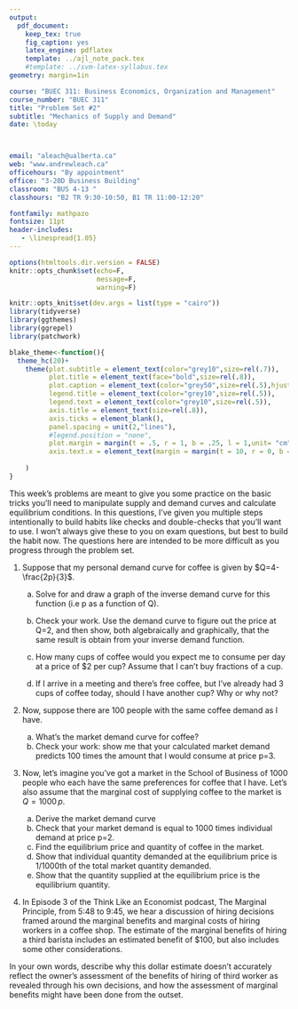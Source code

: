 ```yaml
---
output: 
  pdf_document:
    keep_tex: true
    fig_caption: yes
    latex_engine: pdflatex
    template: ../ajl_note_pack.tex
    #template: ../svm-latex-syllabus.tex
geometry: margin=1in

course: "BUEC 311: Business Economics, Organization and Management"
course_number: "BUEC 311"
title: "Problem Set #2"
subtitle: "Mechanics of Supply and Demand"
date: \today



email: "aleach@ualberta.ca"
web: "www.andrewleach.ca"
officehours: "By appointment"
office: "3-20D Business Building"
classroom: "BUS 4-13 "
classhours: "B2 TR 9:30-10:50, B1 TR 11:00-12:20"

fontfamily: mathpazo
fontsize: 11pt
header-includes:
   - \linespread{1.05}
---
```


```r
options(htmltools.dir.version = FALSE)
knitr::opts_chunk$set(echo=F,
                      message=F,
                      warning=F)

knitr::opts_knit$set(dev.args = list(type = "cairo"))
library(tidyverse)
library(ggthemes)
library(ggrepel)
library(patchwork)

blake_theme<-function(){
  theme_hc(20)+
    theme(plot.subtitle = element_text(color="grey10",size=rel(.7)),
          plot.title = element_text(face="bold",size=rel(.8)),
          plot.caption = element_text(color="grey50",size=rel(.5),hjust=0),
          legend.title = element_text(color="grey10",size=rel(.5)),
          legend.text = element_text(color="grey10",size=rel(.5)),
          axis.title = element_text(size=rel(.8)),
          axis.ticks = element_blank(),
          panel.spacing = unit(2,"lines"),
          #legend.position = "none",
          plot.margin = margin(t = .5, r = 1, b = .25, l = 1,unit= "cm"),
          axis.text.x = element_text(margin = margin(t = 10, r = 0, b = 0, l = 0))
          
    )
}
```
This week's problems are meant to give you some practice on the basic tricks you'll need to manipulate supply and demand curves and calculate equilibrium conditions. In this questions, I've given you multiple steps intentionally to build habits like checks and double-checks that you'll want to use. I won't always give these to you on exam questions, but best to build the habit now. The questions here are intended to be more difficult as you progress through the problem set.

1. Suppose that my personal demand curve for coffee is given by $Q=4-\frac{2p}{3}$.

   a) Solve for and draw a graph of the inverse demand curve for this function (i.e p as a function of Q).
   
   b) Check your work. Use the demand curve to figure out the price at Q=2, and then show, both algebraically and graphically, that the same result is obtain from your inverse demand function.
   
   c) How many cups of coffee would you expect me to consume per day at a price of      $2 per cup? Assume that I can't buy fractions of a cup.

   d) If I arrive in a meeting and there's free coffee, but I've already had 3 cups of coffee today, should I have another cup? Why or why not?



2. Now, suppose there are 100 people with the same coffee demand as I have. 
   a) What's the market demand curve for coffee?
   b) Check your work: show me that your calculated market demand predicts 100 times the amount that I would consume at price p=3.
   

3. Now, let's imagine you've got a market in the School of Business of 1000 people who each have the same preferences for coffee that I have. Let's also assume that the marginal cost of supplying coffee to the market is $Q=1000\,p$. 
   a) Derive the market demand curve
   b) Check that your market demand is equal to 1000 times individual demand at price p=2.
   c) Find the equilibrium price and quantity of coffee in the market.
   d) Show that individual quantity demanded at the equilibrium price is 1/1000th of the total market quantity demanded.
   e) Show that the quantity supplied at the equilibrium price is the equilibrium quantity.

\newpage 

4. In Episode 3 of the Think Like an Economist podcast, The Marginal Principle, from 5:48 to 9:45, we hear a discussion of hiring decisions framed around the marginal benefits and marginal costs of hiring workers in a coffee shop. The estimate of the marginal benefits of hiring a third barista includes an estimated benefit of $100, but also includes some other considerations.

In your own words, describe why this dollar estimate doesn't accurately reflect the owner's assessment of the benefits of hiring of third worker as revealed through his own decisions, and how the assessment of marginal benefits might have been done from the outset. 

